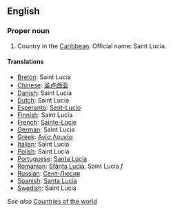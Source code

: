 ==English==

===Proper noun===

# Country in the [[Caribbean]]. Official name: Saint Lucia.

====Translations====

*[[Breton]]: Saint Lucia
*[[Chinese]]: [[圣卢西亚]]
*[[Danish]]: Saint Lucia
*[[Dutch]]: Saint Lucia
*[[Esperanto]]: [[Sent-Lucio]]
*[[Finnish]]: Saint Lucia
*[[French]]: [[Sainte-Lucie]]
*[[German]]: Saint Lucia
*[[Greek]]: [[Αγία Λουκία]]
*[[Italian]]: Saint Lucia
*[[Polish]]: Saint Lucia
*[[Portuguese]]: [[Santa Lúcia]]
*[[Romanian]]: [[Sfânta Lucia]], Saint Lucia ''f''
*[[Russian]]: [[Сент-Люсия]]
*[[Spanish]]: [[Santa Lucía]]
*[[Swedish]]: Saint Lucia

''See also'' [[Countries of the world]]